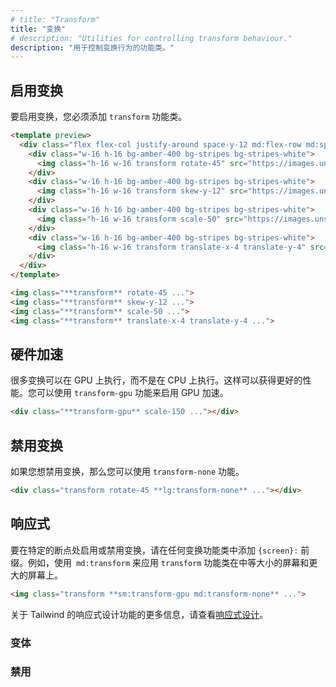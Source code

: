 ```yaml
---
# title: "Transform"
title: "变换"
# description: "Utilities for controlling transform behaviour."
description: "用于控制变换行为的功能类。"
---
```




## 启用变换

<!-- To enable transformations you have to add the `transform` utility. -->
要启用变换，您必须添加 `transform` 功能类。

```html amber
<template preview>
  <div class="flex flex-col justify-around space-y-12 md:flex-row md:space-y-0 md:space-x-12">
    <div class="w-16 h-16 bg-amber-400 bg-stripes bg-stripes-white">
      <img class="h-16 w-16 transform rotate-45" src="https://images.unsplash.com/photo-1472099645785-5658abf4ff4e?ixlib=rb-1.2.1&ixid=eyJhcHBfaWQiOjEyMDd9&auto=format&fit=facearea&facepad=2&w=256&h=256&q=80">
    </div>
    <div class="w-16 h-16 bg-amber-400 bg-stripes bg-stripes-white">
      <img class="h-16 w-16 transform skew-y-12" src="https://images.unsplash.com/photo-1472099645785-5658abf4ff4e?ixlib=rb-1.2.1&ixid=eyJhcHBfaWQiOjEyMDd9&auto=format&fit=facearea&facepad=2&w=256&h=256&q=80">
    </div>
    <div class="w-16 h-16 bg-amber-400 bg-stripes bg-stripes-white">
      <img class="h-16 w-16 transform scale-50" src="https://images.unsplash.com/photo-1472099645785-5658abf4ff4e?ixlib=rb-1.2.1&ixid=eyJhcHBfaWQiOjEyMDd9&auto=format&fit=facearea&facepad=2&w=256&h=256&q=80">
    </div>
    <div class="w-16 h-16 bg-amber-400 bg-stripes bg-stripes-white">
      <img class="h-16 w-16 transform translate-x-4 translate-y-4" src="https://images.unsplash.com/photo-1472099645785-5658abf4ff4e?ixlib=rb-1.2.1&ixid=eyJhcHBfaWQiOjEyMDd9&auto=format&fit=facearea&facepad=2&w=256&h=256&q=80">
    </div>
  </div>
</template>

<img class="**transform** rotate-45 ...">
<img class="**transform** skew-y-12 ...">
<img class="**transform** scale-50 ...">
<img class="**transform** translate-x-4 translate-y-4 ...">
```

<!-- ## Hardware acceleration

A lot of transformations can be executed on the GPU instead of the CPU. This enables better performance. You can use the `transform-gpu` utility to enable GPU Acceleration. -->
## 硬件加速

很多变换可以在 GPU 上执行，而不是在 CPU 上执行。这样可以获得更好的性能。您可以使用 `transform-gpu` 功能来启用 GPU 加速。

```html
<div class="**transform-gpu** scale-150 ..."></div>
```

## 禁用变换

<!-- If you want to disable transformations, then you can use the `transform-none` utility. -->
如果您想禁用变换，那么您可以使用 `transform-none` 功能。

```html
<div class="transform rotate-45 **lg:transform-none** ..."></div>
```

<!-- ## Responsive -->
## 响应式

<!-- To enable or disable transforms at a specific breakpoint, add a `{screen}:` prefix to any of the transform utilities. For example, use `md:transform` to apply the `transform` utility at only medium screen sizes and above. -->
要在特定的断点处启用或禁用变换，请在任何变换功能类中添加 `{screen}:` 前缀。例如，使用` md:transform` 来应用 `transform` 功能类在中等大小的屏幕和更大的屏幕上。

```html
<img class="transform **sm:transform-gpu md:transform-none** ...">
```

<!-- For more information about Tailwind's responsive design features, check out the [Responsive Design](/docs/responsive-design) documentation. -->
关于 Tailwind 的响应式设计功能的更多信息，请查看[响应式设计](/docs/responsive-design)。

<!-- ### Variants -->
### 变体

<Variants plugin="transform" />

<!-- ### Disabling -->
### 禁用

<Disabling plugin="transform" />
